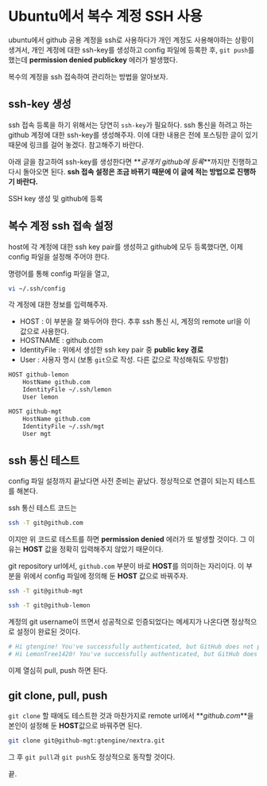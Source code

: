 # Ubuntu에서 복수 계정 SSH 사용

ubuntu에서 github 공용 계정을 ssh로 사용하다가 개인 계정도 사용해야하는 상황이 생겨서, 개인 계정에 대한 ssh-key를 생성하고 config 파일에 등록한 후, `git push`를 했는데 **permission denied publickey** 에러가 발생했다.

복수의 계정을 ssh 접속하여 관리하는 방법을 알아보자.

## ssh-key 생성

ssh 접속 등록을 하기 위해서는 당연히 `ssh-key`가 필요하다. ssh 통신을 하려고 하는 github 계정에 대한 ssh-key를 생성해주자. 이에 대한 내용은 전에 포스팅한 글이 있기 때문에 링크를 걸어 놓겠다. 참고해주기 바란다.

아래 글을 참고하여 ssh-key를 생성한다면 **_공개키 github에 등록_**까지만 진행하고 다시 돌아오면 된다. **ssh 접속 설정은 조금 바뀌기 때문에 이 글에 적는 방법으로 진행하기 바란다.**


<Callout>
  <Link
    href="https://gtengine.vercel.app/dev-ops/ubuntu/ssh/set-ssh-for-github#ssh-key-%EC%83%9D%EC%84%B1"
    passHref
    legacyBehavior
  >
    <a target="_blank">SSH key 생성 및 github에 등록</a>
  </Link>
</Callout>

## 복수 계정 ssh 접속 설정

host에 각 계정에 대한 ssh key pair를 생성하고 github에 모두 등록했다면, 이제 config 파일을 설정해 주어야 한다.

명령어를 통해 config 파일을 열고,

```bash
vi ~/.ssh/config
```

각 계정에 대한 정보를 입력해주자.

- HOST : 이 부분을 잘 봐두어야 한다. 추후 ssh 통신 시, 계정의 remote url을 이 값으로 사용한다.
- HOSTNAME : github.com
- IdentityFile : 위에서 생성한 ssh key pair 중 **public key 경로**
- User : 사용자 명시 (보통 `git`으로 작성. 다른 값으로 작성해줘도 무방함)

```bash filename="~/.ssh/config"
HOST github-lemon
    HostName github.com
    IdentityFile ~/.ssh/lemon
    User lemon

HOST github-mgt
    HostName github.com
    IdentityFile ~/.ssh/mgt
    User mgt
```

## ssh 통신 테스트

config 파일 설정까지 끝났다면 사전 준비는 끝났다. 정상적으로 연결이 되는지 테스트를 해본다.

ssh 통신 테스트 코드는

```bash
ssh -T git@github.com
```

이지만 위 코드로 테스트를 하면 **permission denied** 에러가 또 발생할 것이다. 그 이유는 **HOST** 값을 정확히 입력해주지 않았기 때문이다.

git repository url에서, `github.com` 부분이 바로 **HOST**를 의미하는 자리이다. 이 부분을 위에서 config 파일에 정의해 둔 **HOST** 값으로 바꿔주자.

```bash
ssh -T git@github-mgt
```

```bash
ssh -T git@github-lemon
```

계정의 git username이 뜨면서 성공적으로 인증되었다는 메세지가 나온다면 정상적으로 설정이 완료된 것이다.

```bash
# Hi gtengine! You've successfully authenticated, but GitHub does not provide shell access.
# Hi LemonTree1420! You've successfully authenticated, but GitHub does not provide shell access.
```

이제 열심히 pull, push 하면 된다.

## git clone, pull, push

`git clone` 할 때에도 테스트한 것과 마찬가지로 remote url에서 **_github.com_**을 본인이 설정해 둔 **HOST**값으로 바꿔주면 된다.

```bash
git clone git@github-mgt:gtengine/nextra.git
```

그 후 `git pull`과 `git push`도 정상적으로 동작할 것이다.

끝.
